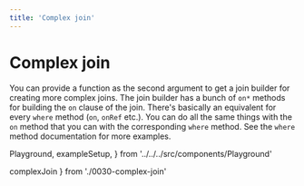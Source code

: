 ```yaml
---
title: 'Complex join'
---
```


# Complex join

You can provide a function as the second argument to get a join
builder for creating more complex joins. The join builder has a
bunch of `on*` methods for building the `on` clause of the join.
There's basically an equivalent for every `where` method
(`on`, `onRef` etc.). You can do all the same things with the
`on` method that you can with the corresponding `where` method.
See the `where` method documentation for more examples.

  Playground,
  exampleSetup,
} from '../../../src/components/Playground'

  complexJoin
} from './0030-complex-join'

<Playground code={complexJoin} setupCode={exampleSetup} />
